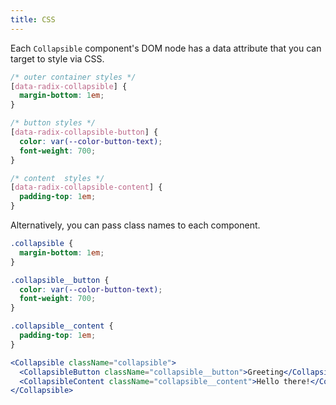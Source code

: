 ```yaml
---
title: CSS
---
```



Each `Collapsible` component's DOM node has a data attribute that you can target to style via CSS.

```css
/* outer container styles */
[data-radix-collapsible] {
  margin-bottom: 1em;
}

/* button styles */
[data-radix-collapsible-button] {
  color: var(--color-button-text);
  font-weight: 700;
}

/* content  styles */
[data-radix-collapsible-content] {
  padding-top: 1em;
}
```

Alternatively, you can pass class names to each component.

```css
.collapsible {
  margin-bottom: 1em;
}

.collapsible__button {
  color: var(--color-button-text);
  font-weight: 700;
}

.collapsible__content {
  padding-top: 1em;
}
```

```jsx
<Collapsible className="collapsible">
  <CollapsibleButton className="collapsible__button">Greeting</CollapsibleButton>
  <CollapsibleContent className="collapsible__content">Hello there!</CollapsibleContent>
</Collapsible>
```
